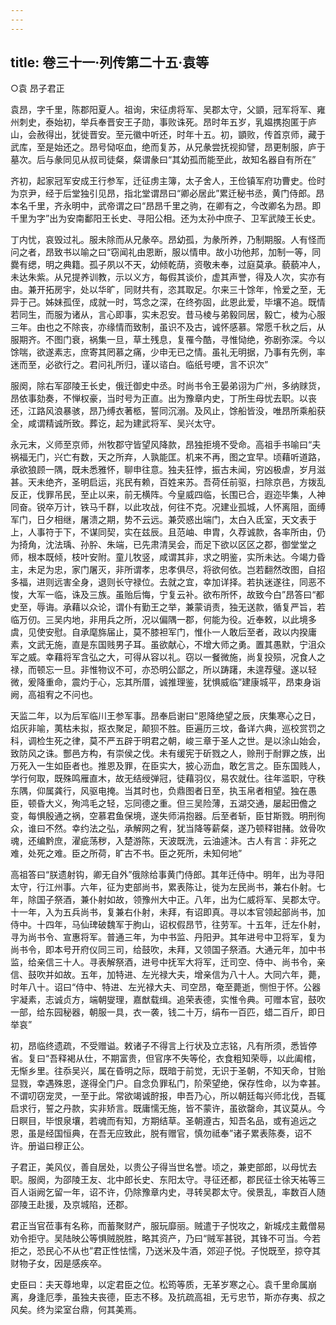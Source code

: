 ```yaml
---
---
---
```

title: 卷三十一·列传第二十五·袁等
---

○袁  昂子君正

袁昂，字千里，陈郡阳夏人。祖询，宋征虏将军、吴郡太守，父顗，冠军将军、雍州刺史，泰始初，举兵奉晋安王子勋，事败诛死。昂时年五岁，乳媪携抱匿于庐山，会赦得出，犹徙晋安。至元徽中听还，时年十五。初，顗败，传首京师，藏于武库，至是始还之。昂号恸呕血，绝而复苏，从兄彖尝抚视抑譬，昂更制服，庐于墓次。后与彖同见从叔司徒粲，粲谓彖曰“其幼孤而能至此，故知名器自有所在”

齐初，起家冠军安成王行参军，迁征虏主簿，太子舍人，王俭镇军府功曹史。俭时为京尹，经于后堂独引见昂，指北堂谓昂曰“卿必居此”累迁秘书丞，黄门侍郎。昂本名千里，齐永明中，武帝谓之曰“昂昂千里之驹，在卿有之，今改卿名为昂。即千里为字”出为安南鄱阳王长史、寻阳公相。还为太孙中庶子、卫军武陵王长史。

丁内忧，哀毁过礼。服未除而从兄彖卒。昂幼孤，为彖所养，乃制期服。人有怪而问之者，昂致书以喻之曰“窃闻礼由恩断，服以情申。故小功他邦，加制一等，同爨有缌，明之典籍。孤子夙以不天，幼倾乾荫，资敬未奉，过庭莫承。藐藐冲人，未达朱紫。从兄提养训教，示以义方，每假其谈价，虚其声誉，得及人次，实亦有由。兼开拓房宇，处以华旷，同财共有，恣其取足。尔来三十馀年，怜爱之至，无异于己。姊妹孤侄，成就一时，笃念之深，在终弥固，此恩此爱，毕壤不追。既情若同生，而服为诸从，言心即事，实未忍安。昔马棱与弟毅同居，毅亡，棱为心服三年。由也之不除丧，亦缘情而致制，虽识不及古，诚怀感慕。常愿千秋之后，从服期齐。不图门衰，祸集一旦，草土残息，复罹今酷，寻惟恸绝，弥剧弥深。今以馀喘，欲遂素志，庶寄其罔慕之痛，少申无已之情。虽礼无明据，乃事有先例，率迷而至，必欲行之。君问礼所归，谨以谘白。临纸号哽，言不识次”

服阕，除右军邵陵王长史，俄迁御史中丞。时尚书令王晏弟诩为广州，多纳赇货，昂依事劾奏，不惮权豪，当时号为正直。出为豫章内史，丁所生母忧去职。以丧还，江路风浪暴骇，昂乃缚衣著柩，誓同沉溺。及风止，馀船皆没，唯昂所乘船获全，咸谓精诚所致。葬讫，起为建武将军、吴兴太守。

永元末，义师至京师，州牧郡守皆望风降款，昂独拒境不受命。高祖手书喻曰“夫祸福无门，兴亡有数，天之所弃，人孰能匡。机来不再，图之宜早。顷藉听道路，承欲狼顾一隅，既未悉雅怀，聊申往意。独夫狂悖，振古未闻，穷凶极虐，岁月滋甚。天未绝齐，圣明启运，兆民有赖，百姓来苏。吾荷任前驱，扫除京邑，方拨乱反正，伐罪吊民，至止以来，前无横阵。今皇威四临，长围已合，遐迩毕集，人神同奋。锐卒万计，铁马千群，以此攻战，何往不克。况建业孤城，人怀离阻，面缚军门，日夕相继，屠溃之期，势不云远。兼荧惑出端门，太白入氐室，天文表于上，人事符于下，不谋同契，实在兹辰。且范岫、申胄，久荐诚款，各率所由，仍为掎角，沈法瑀、孙肸、朱端，已先肃清吴会，而足下欲以区区之郡，御堂堂之师，根本既倾，枝叶安附。童儿牧竖，咸谓其非，求之明鉴，实所未达。今竭力昏主，未足为忠，家门屠灭，非所谓孝，忠孝俱尽，将欲何依。岂若翻然改图，自招多福，进则远害全身，退则长守禄位。去就之宜，幸加详择。若执迷遂往，同恶不悛，大军一临，诛及三族。虽贻后悔，宁复云补。欲布所怀，故致今白”昂答曰“都史至，辱诲。承藉以众论，谓仆有勤王之举，兼蒙诮责，独无送款，循复严旨，若临万仞。三吴内地，非用兵之所，况以偏隅一郡，何能为役。近奉敕，以此境多虞，见使安慰。自承麾旆届止，莫不膝袒军门，惟仆一人敢后至者，政以内揆庸素，文武无施，直是东国贱男子耳。虽欲献心，不增大师之勇。置其愚默，宁沮众军之威。幸藉将军含弘之大，可得从容以礼。窃以一餐微施，尚复投殒，况食人之禄，而顿忘一旦。非惟物议不可，亦恐明公鄙之，所以踌躇，未遑荐璧。遂以轻微，爰降重命，震灼于心，忘其所厝，诚推理鉴，犹惧威临”建康城平，昂束身诣阙，高祖宥之不问也。

天监二年，以为后军临川王参军事。昂奉启谢曰“恩降绝望之辰，庆集寒心之日，焰灰非喻，荑枯未拟，抠衣聚足，颠狈不胜。臣遍历三坟，备详六典，巡校赏罚之科，调检生死之律，莫不严五辟于明君之朝，峻三章于圣人之世。是以涂山始会，致防风之诛。酆邑方构，有崇侯之伐。未有缓宪于斫戮之人，赊刑于耐罪之族，出万死入一生如臣者也。推恩及罪，在臣实大，披心沥血，敢乞言之。臣东国贱人，学行何取，既殊鸣雁直木，故无结绶弹冠，徒藉羽仪，易农就仕。往年滥职，守秩东隅，仰属龚行，风驱电掩。当其时也，负鼎图者日至，执玉帛者相望。独在愚臣，顿昏大义，殉鸿毛之轻，忘同德之重。但三吴险薄，五湖交通，屡起田儋之变，每惧殷通之祸，空慕君鱼保境，遂失师涓抱器。后至者斩，臣甘斯戮。明刑徇众，谁曰不然。幸约法之弘，承解网之宥，犹当降等薪粲，遂乃顿释钳赭。敛骨吹魂，还编黔庶，濯疵荡秽，入楚游陈，天波既洗，云油遽沐。古人有言：非死之难，处死之难。臣之所荷，旷古不书。臣之死所，未知何地”

高祖答曰“朕遗射钩，卿无自外”俄除给事黄门侍郎。其年迁侍中。明年，出为寻阳太守，行江州事。六年，征为吏部尚书，累表陈让，徙为左民尚书，兼右仆射。七年，除国子祭酒，兼仆射如故，领豫州大中正。八年，出为仁威将军、吴郡太守。十一年，入为五兵尚书，复兼右仆射，未拜，有诏即真。寻以本官领起部尚书，加侍中。十四年，马仙琕破魏军于朐山，诏权假昂节，往劳军。十五年，迁左仆射，寻为尚书令、宣惠将军。普通三年，为中书监、丹阳尹。其年进号中卫将军，复为尚书令，即本号开府仪同三司，给鼓吹，未拜，又领国子祭酒。大通元年，加中书监，给亲信三十人。寻表解祭酒，进号中抚军大将军，迁司空、侍中、尚书令，亲信、鼓吹并如故。五年，加特进、左光禄大夫，增亲信为八十人。大同六年，薨，时年八十。诏曰“侍中、特进、左光禄大夫、司空昂，奄至薨逝，恻怛于怀。公器宇凝素，志诚贞方，端朝燮理，嘉猷载缉。追荣表德，实惟令典。可赠本官，鼓吹一部，给东园秘器，朝服一具，衣一袭，钱二十万，绢布一百匹，蜡二百斤，即日举哀”

初，昂临终遗疏，不受赠谥。敕诸子不得言上行状及立志铭，凡有所须，悉皆停省。复曰“吾释褐从仕，不期富贵，但官序不失等伦，衣食粗知荣辱，以此阖棺，无惭乡里。往忝吴兴，属在昏明之际，既暗于前觉，无识于圣朝，不知天命，甘贻显戮，幸遇殊恩，遂得全门户。自念负罪私门，阶荣望绝，保存性命，以为幸甚。不谓叨窃宠灵，一至于此。常欲竭诚酧报，申吾乃心，所以朝廷每兴师北伐，吾辄启求行，誓之丹款，实非矫言。既庸懦无施，皆不蒙许，虽欲罄命，其议莫从。今日瞑目，毕恨泉壤，若魂而有知，方期结草。圣朝遵古，知吾名品，或有追远之恩，虽是经国恒典，在吾无应致此，脱有赠官，慎勿祗奉”诸子累表陈奏，诏不许。册谥曰穆正公。

子君正，美风仪，善自居处，以贵公子得当世名誉。顷之，兼吏部郎，以母忧去职。服阕，为邵陵王友、北中郎长史、东阳太守。寻征还都，郡民征士徐天祐等三百人诣阙乞留一年，诏不许，仍除豫章内史，寻转吴郡太守。侯景乱，率数百人随邵陵王赴援，及京城陷，还郡。

君正当官莅事有名称，而蓄聚财产，服玩靡丽。贼遣于子悦攻之，新城戍主戴僧易劝令拒守。吴陆映公等惧贼脱胜，略其资产，乃曰“贼军甚锐，其锋不可当。今若拒之，恐民心不从也”君正性怯懦，乃送米及牛酒，郊迎子悦。子悦既至，掠夺其财物子女，因是感疾卒。

史臣曰：夫天尊地卑，以定君臣之位。松筠等质，无革岁寒之心。袁千里命属崩离，身逢厄季，虽独夫丧德，臣志不移。及抗疏高祖，无亏忠节，斯亦存夷、叔之风矣。终为梁室台鼎，何其美焉。

